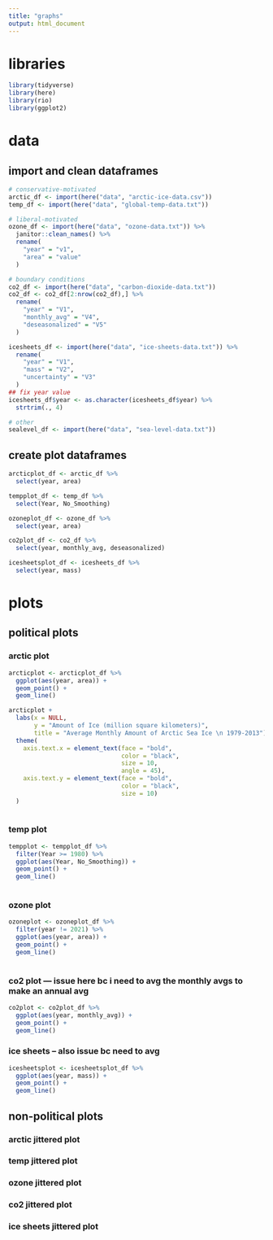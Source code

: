 ```yaml
---
title: "graphs"
output: html_document
---
```

# libraries
```r
library(tidyverse)
library(here)
library(rio)
library(ggplot2)
```

# data
## import and clean dataframes
```r
# conservative-motivated
arctic_df <- import(here("data", "arctic-ice-data.csv"))
temp_df <- import(here("data", "global-temp-data.txt"))

# liberal-motivated
ozone_df <- import(here("data", "ozone-data.txt")) %>% 
  janitor::clean_names() %>% 
  rename(
    "year" = "v1",
    "area" = "value"
  )

# boundary conditions
co2_df <- import(here("data", "carbon-dioxide-data.txt"))
co2_df <- co2_df[2:nrow(co2_df),] %>% 
  rename(
    "year" = "V1",
    "monthly_avg" = "V4",
    "deseasonalized" = "V5"
  )

icesheets_df <- import(here("data", "ice-sheets-data.txt")) %>% 
  rename(
    "year" = "V1",
    "mass" = "V2",
    "uncertainty" = "V3"
  )
## fix year value
icesheets_df$year <- as.character(icesheets_df$year) %>% 
  strtrim(., 4)

# other
sealevel_df <- import(here("data", "sea-level-data.txt"))
```

## create plot dataframes
```r
arcticplot_df <- arctic_df %>% 
  select(year, area)

tempplot_df <- temp_df %>% 
  select(Year, No_Smoothing)

ozoneplot_df <- ozone_df %>% 
  select(year, area)

co2plot_df <- co2_df %>% 
  select(year, monthly_avg, deseasonalized)

icesheetsplot_df <- icesheets_df %>% 
  select(year, mass)
```

# plots
## political plots
### arctic plot
```r
arcticplot <- arcticplot_df %>% 
  ggplot(aes(year, area)) +
  geom_point() +
  geom_line() 

arcticplot + 
  labs(x = NULL,
       y = "Amount of Ice (million square kilometers)",
       title = "Average Monthly Amount of Arctic Sea Ice \n 1979-2013") +
  theme(
    axis.text.x = element_text(face = "bold",
                               color = "black",
                               size = 10,
                               angle = 45),
    axis.text.y = element_text(face = "bold",
                               color = "black",
                               size = 10)
  )
  
```

### temp plot
```r
tempplot <- tempplot_df %>% 
  filter(Year >= 1980) %>% 
  ggplot(aes(Year, No_Smoothing)) +
  geom_point() +
  geom_line()
  
```

### ozone plot
```r
ozoneplot <- ozoneplot_df %>% 
  filter(year != 2021) %>% 
  ggplot(aes(year, area)) +
  geom_point() +
  geom_line()
  
```

### co2 plot --- issue here bc i need to avg the monthly avgs to make an annual avg
```r
co2plot <- co2plot_df %>% 
  ggplot(aes(year, monthly_avg)) +
  geom_point() +
  geom_line()
```

### ice sheets -- also issue bc need to avg
```r
icesheetsplot <- icesheetsplot_df %>% 
  ggplot(aes(year, mass)) +
  geom_point() +
  geom_line()
```

## non-political plots
### arctic jittered plot
### temp jittered plot
### ozone jittered plot
### co2 jittered plot
### ice sheets jittered plot